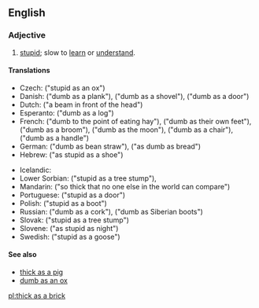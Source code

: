==English==

===Adjective===
{{en-adj|-|head=[[thick]] [[as]] [[a]] [[brick]]}}

# {{context|simile|lang=en}} [[stupid]]; slow to [[learn]] or [[understand]].

====Translations====
{{trans-top}}
* Czech: {{t-|cs|blbý jak vůl}} ("stupid as an ox")
* Danish: {{t-|da|dum som et bræt}} ("dumb as a plank"), {{t-|da|dum som en skovl}} ("dumb as a shovel"), {{t-|da|dum som en dør}} ("dumb as a door")
* Dutch: {{t-|nl|plank voor het hoofd}} ("a beam in front of the head")
* Esperanto: {{t-|eo|malsaĝa kiel ŝtipo}} ("dumb as a log")
* French: {{t+|fr|bête à manger du foin}} ("dumb to the point of eating hay"), {{t+|fr|bête comme ses pieds}} ("dumb as their own feet"), {{t+|fr|con comme un balai}} ("dumb as a broom"), {{t+|fr|con comme la lune}} ("dumb as the moon"), {{t+|fr|con comme une chaise}} ("dumb as a chair"), {{t+|fr|con comme un manche}} ("dumb as a handle")
* German: {{t+|de|dumm wie Bohnenstroh}} ("dumb as bean straw"), {{t-|de|dumm wie Brot}} ("as dumb as bread")
* Hebrew: {{t-|he|טיפש כמו נעל}} ("as stupid as a shoe")
{{trans-mid}}
* Icelandic: {{t-|is|nautheimskur}}
* Lower Sorbian: {{tø|dsb|głupy ako pjeńk}} ("stupid as a tree stump"), {{tø|dsb|głupy ako snop}}
* Mandarin: {{t|cmn|愚不可及|tr=yúbùkějí|sc=Hani}} ("so thick that no one else in the world can compare")
* Portuguese: {{t-|pt|burro como uma porta}} ("stupid as a door")
* Polish: {{t+|pl|głupi jak but}} ("stupid as a boot")
* Russian: {{t-|ru|тупо́й, как про́бка|sc=Cyrl|tr=tupój, kak próbka}} ("dumb as a cork"), {{t-|ru|туп как сибирский валенок|sc=Cyrl}} ("dumb as Siberian boots")
* Slovak: {{t-|sk|hlúpy ako peň}} ("stupid as a tree stump")
* Slovene: {{t-|sl|neumen kot noč}}  ("as stupid as night")
* Swedish: {{t-|sv|dum som en gås}} ("stupid as a goose")
{{trans-bottom}}

====See also====
* [[thick as a pig]]
* [[dumb as an ox]]

[[pl:thick as a brick]]
